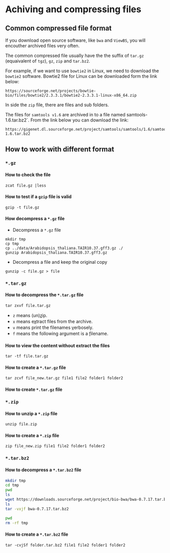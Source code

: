 # Achiving and compressing files

## Common compressed file format

If you download open source software, like `bwa` and `ViewBS`, you will encouther archived files very often. 

The common compressed file usually have the the suffix of `tar.gz` (equaivalent of `tgz`), `gz`, `zip` and `tar.bz2`. 

For example, if we want to use `bowtie2` in Linux, we need to download the `bowtie2` software. Bowtie2 file for Linux can be downloaded form the link below:

```
https://sourceforge.net/projects/bowtie-bio/files/bowtie2/2.3.3.1/bowtie2-2.3.3.1-linux-x86_64.zip
```
In side the `zip` file, there are files and sub folders. 

The files for `samtools v1.6` are archived in to a file named samtools-1.6.tar.bz2`. From the link below you can download the link:

```
https://gigenet.dl.sourceforge.net/project/samtools/samtools/1.6/samtools-1.6.tar.bz2
```

## How to work with different format

### `*.gz`

#### How to check the file
  
```
zcat file.gz |less 
```

#### How to test if a `gzip` file is valid

```
gzip -t file.gz
```

#### How decompress a `*.gz` file

* Decompress a `*.gz` file

```
mkdir tmp
cp tmp
cp ../data/Arabidopsis_thaliana.TAIR10.37.gff3.gz ./
gunzip Arabidopsis_thaliana.TAIR10.37.gff3.gz
```

* Decompress a file and keep the original copy

```
gunzip -c file.gz > file
```

### `*.tar.gz`

#### How to decompress the `*.tar.gz` file

```
tar zxvf file.tar.gz
```

* `z` means (un)z̲ip.
* `x` means ex̲tract files from the archive.
* `v` means print the filenames v̲erbosely.
* `f` means the following argument is a f̱ilename.

#### How to view the content without extract the files

```
tar -tf file.tar.gz
```

#### How to create a `*.tar.gz` file

```
tar zcvf file_new.tar.gz file1 file2 folder1 folder2
```

#### How to create `*.tar.gz` file


### `*.zip`

#### How to unzip a `*.zip` file

```
unzip file.zip
```

#### How to create a `*.zip` file

```
zip file_new.zip file1 file2 folder1 folder2
```

### `*.tar.bz2`


#### How to decompress a `*.tar.bz2` file

```sh
mkdir tmp
cd tmp
pwd
ls 
wget https://downloads.sourceforge.net/project/bio-bwa/bwa-0.7.17.tar.bz2
ls
tar -vxjf bwa-0.7.17.tar.bz2

```

```sh
pwd
rm -rf tmp
```



#### How to create a `*.tar.bz2` file

```
tar -cvjSf folder.tar.bz2 file1 file2 folder1 folder2
```

